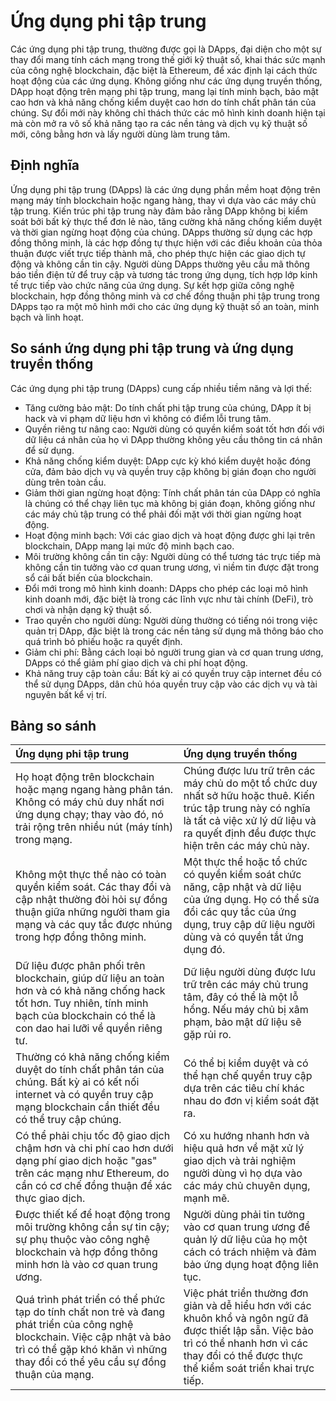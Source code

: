 # Ứng dụng phi tập trung
Các ứng dụng phi tập trung, thường được gọi là DApps, đại diện cho một sự thay đổi mang tính cách mạng trong thế giới kỹ thuật số, khai thác sức mạnh của công nghệ blockchain, đặc biệt là Ethereum, để xác định lại cách thức hoạt động của các ứng dụng. Không giống như các ứng dụng truyền thống, DApp hoạt động trên mạng phi tập trung, mang lại tính minh bạch, bảo mật cao hơn và khả năng chống kiểm duyệt cao hơn do tính chất phân tán của chúng. Sự đổi mới này không chỉ thách thức các mô hình kinh doanh hiện tại mà còn mở ra vô số khả năng tạo ra các nền tảng và dịch vụ kỹ thuật số mới, công bằng hơn và lấy người dùng làm trung tâm.

## Định nghĩa
Ứng dụng phi tập trung (DApps) là các ứng dụng phần mềm hoạt động trên mạng máy tính blockchain hoặc ngang hàng, thay vì dựa vào các máy chủ tập trung. Kiến trúc phi tập trung này đảm bảo rằng DApp không bị kiểm soát bởi bất kỳ thực thể đơn lẻ nào, tăng cường khả năng chống kiểm duyệt và thời gian ngừng hoạt động của chúng. DApps thường sử dụng các hợp đồng thông minh, là các hợp đồng tự thực hiện với các điều khoản của thỏa thuận được viết trực tiếp thành mã, cho phép thực hiện các giao dịch tự động và không cần tin cậy. Người dùng DApps thường yêu cầu mã thông báo tiền điện tử để truy cập và tương tác trong ứng dụng, tích hợp lớp kinh tế trực tiếp vào chức năng của ứng dụng. Sự kết hợp giữa công nghệ blockchain, hợp đồng thông minh và cơ chế đồng thuận phi tập trung trong DApps tạo ra một mô hình mới cho các ứng dụng kỹ thuật số an toàn, minh bạch và linh hoạt.

## So sánh ứng dụng phi tập trung và ứng dụng truyền thống
Các ứng dụng phi tập trung (DApps) cung cấp nhiều tiềm năng và lợi thế:

- Tăng cường bảo mật: Do tính chất phi tập trung của chúng, DApp ít bị hack và vi phạm dữ liệu hơn vì không có điểm lỗi trung tâm.
- Quyền riêng tư nâng cao: Người dùng có quyền kiểm soát tốt hơn đối với dữ liệu cá nhân của họ vì DApp thường không yêu cầu thông tin cá nhân để sử dụng.
- Khả năng chống kiểm duyệt: DApp cực kỳ khó kiểm duyệt hoặc đóng cửa, đảm bảo dịch vụ và quyền truy cập không bị gián đoạn cho người dùng trên toàn cầu.
- Giảm thời gian ngừng hoạt động: Tính chất phân tán của DApp có nghĩa là chúng có thể chạy liên tục mà không bị gián đoạn, không giống như các máy chủ tập trung có thể phải đối mặt với thời gian ngừng hoạt động.
- Hoạt động minh bạch: Với các giao dịch và hoạt động được ghi lại trên blockchain, DApp mang lại mức độ minh bạch cao.
- Môi trường không cần tin cậy: Người dùng có thể tương tác trực tiếp mà không cần tin tưởng vào cơ quan trung ương, vì niềm tin được đặt trong sổ cái bất biến của blockchain.
- Đổi mới trong mô hình kinh doanh: DApps cho phép các loại mô hình kinh doanh mới, đặc biệt là trong các lĩnh vực như tài chính (DeFi), trò chơi và nhận dạng kỹ thuật số.
- Trao quyền cho người dùng: Người dùng thường có tiếng nói trong việc quản trị DApp, đặc biệt là trong các nền tảng sử dụng mã thông báo cho quá trình bỏ phiếu hoặc ra quyết định.
- Giảm chi phí: Bằng cách loại bỏ người trung gian và cơ quan trung ương, DApps có thể giảm phí giao dịch và chi phí hoạt động.
- Khả năng truy cập toàn cầu: Bất kỳ ai có quyền truy cập internet đều có thể sử dụng DApps, dân chủ hóa quyền truy cập vào các dịch vụ và tài nguyên bất kể vị trí.

## Bảng so sánh

| Ứng dụng phi tập trung | Ứng dụng truyền thống |  
| :--- | :-- |  
| Họ hoạt động trên blockchain hoặc mạng ngang hàng phân tán. Không có máy chủ duy nhất nơi ứng dụng chạy; thay vào đó, nó trải rộng trên nhiều nút (máy tính) trong mạng. | Chúng được lưu trữ trên các máy chủ do một tổ chức duy nhất sở hữu hoặc thuê. Kiến trúc tập trung này có nghĩa là tất cả việc xử lý dữ liệu và ra quyết định đều được thực hiện trên các máy chủ này. |  
| Không một thực thể nào có toàn quyền kiểm soát. Các thay đổi và cập nhật thường đòi hỏi sự đồng thuận giữa những người tham gia mạng và các quy tắc được nhúng trong hợp đồng thông minh. | Một thực thể hoặc tổ chức có quyền kiểm soát chức năng, cập nhật và dữ liệu của ứng dụng. Họ có thể sửa đổi các quy tắc của ứng dụng, truy cập dữ liệu người dùng và có quyền tắt ứng dụng đó. |
| Dữ liệu được phân phối trên blockchain, giúp dữ liệu an toàn hơn và có khả năng chống hack tốt hơn. Tuy nhiên, tính minh bạch của blockchain có thể là con dao hai lưỡi về quyền riêng tư. | Dữ liệu người dùng được lưu trữ trên các máy chủ trung tâm, đây có thể là một lỗ hổng. Nếu máy chủ bị xâm phạm, bảo mật dữ liệu sẽ gặp rủi ro. |
| Thường có khả năng chống kiểm duyệt do tính chất phân tán của chúng. Bất kỳ ai có kết nối internet và có quyền truy cập mạng blockchain cần thiết đều có thể truy cập chúng. | Có thể bị kiểm duyệt và có thể hạn chế quyền truy cập dựa trên các tiêu chí khác nhau do đơn vị kiểm soát đặt ra. |
| Có thể phải chịu tốc độ giao dịch chậm hơn và chi phí cao hơn dưới dạng phí giao dịch hoặc "gas" trên các mạng như Ethereum, do cần có cơ chế đồng thuận để xác thực giao dịch. | Có xu hướng nhanh hơn và hiệu quả hơn về mặt xử lý giao dịch và trải nghiệm người dùng vì họ dựa vào các máy chủ chuyên dụng, mạnh mẽ. |
| Được thiết kế để hoạt động trong môi trường không cần sự tin cậy; sự phụ thuộc vào công nghệ blockchain và hợp đồng thông minh hơn là vào cơ quan trung ương. | Người dùng phải tin tưởng vào cơ quan trung ương để quản lý dữ liệu của họ một cách có trách nhiệm và đảm bảo ứng dụng hoạt động liên tục. |
| Quá trình phát triển có thể phức tạp do tính chất non trẻ và đang phát triển của công nghệ blockchain. Việc cập nhật và bảo trì có thể gặp khó khăn vì những thay đổi có thể yêu cầu sự đồng thuận của mạng. | Việc phát triển thường đơn giản và dễ hiểu hơn với các khuôn khổ và ngôn ngữ đã được thiết lập sẵn. Việc bảo trì có thể nhanh hơn vì các thay đổi có thể được thực thể kiểm soát triển khai trực tiếp. |

